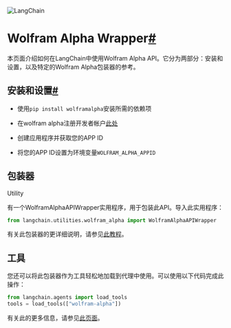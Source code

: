 

<Head>
  <script>
    {
      `(function() {
         var _hmt = _hmt || [];
(function() {
  var hm = document.createElement("script");
  hm.src = "https://hm.baidu.com/hm.js?e60fb290e204e04c5cb6f79b0ac1e697";
  var s = document.getElementsByTagName("script")[0]; 
  s.parentNode.insertBefore(hm, s);
})();
       })();`
    }
  </script>
</Head>

![LangChain](https://pica.zhimg.com/50/v2-56e8bbb52aa271012541c1fe1ceb11a2_r.gif)





Wolfram Alpha Wrapper[#](#wolfram-alpha-wrapper "Permalink to this headline")
=============================================================================

本页面介绍如何在LangChain中使用Wolfram Alpha API。它分为两部分：安装和设置，以及特定的Wolfram Alpha包装器的参考。

安装和设置[#](#installation-and-setup "Permalink to this headline")
--------------------------------------------------------------

* 使用`pip install wolframalpha`安装所需的依赖项

* 在wolfram alpha注册开发者帐户[此处](https://developer.wolframalpha.com/)

* 创建应用程序并获取您的APP ID

* 将您的APP ID设置为环境变量`WOLFRAM_ALPHA_APPID`

包装器
----------------------

Utility

有一个WolframAlphaAPIWrapper实用程序，用于包装此API。导入此实用程序：

```python
from langchain.utilities.wolfram_alpha import WolframAlphaAPIWrapper

```

有关此包装器的更详细说明，请参见[此教程](../modules/agents/tools/examples/wolfram_alpha)。

工具
----------------------

您还可以将此包装器作为工具轻松地加载到代理中使用。可以使用以下代码完成此操作：

```python
from langchain.agents import load_tools
tools = load_tools(["wolfram-alpha"])

```

有关此的更多信息，请参见[此页面](../modules/agents/tools/getting_started)。

